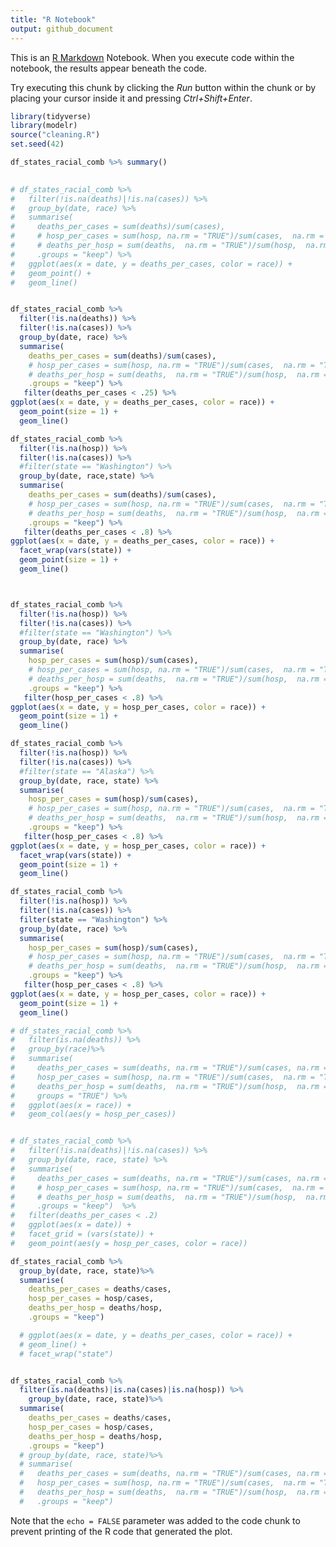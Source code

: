```yaml
---
title: "R Notebook"
output: github_document
---
```


This is an [R Markdown](http://rmarkdown.rstudio.com) Notebook. When you execute code within the notebook, the results appear beneath the code. 

Try executing this chunk by clicking the *Run* button within the chunk or by placing your cursor inside it and pressing *Ctrl+Shift+Enter*. 

```r
library(tidyverse)
library(modelr)
source("cleaning.R")
set.seed(42)
```
 
```r
df_states_racial_comb %>% summary()
  

```

```r
# df_states_racial_comb %>%
#   filter(!is.na(deaths)|!is.na(cases)) %>% 
#   group_by(date, race) %>% 
#   summarise(
#     deaths_per_cases = sum(deaths)/sum(cases),
#     # hosp_per_cases = sum(hosp, na.rm = "TRUE")/sum(cases,  na.rm = "TRUE"),
#     # deaths_per_hosp = sum(deaths,  na.rm = "TRUE")/sum(hosp,  na.rm = "TRUE"), 
#     .groups = "keep") %>% 
#   ggplot(aes(x = date, y = deaths_per_cases, color = race)) +
#   geom_point() +
#   geom_line()


df_states_racial_comb %>%
  filter(!is.na(deaths)) %>% 
  filter(!is.na(cases)) %>% 
  group_by(date, race) %>% 
  summarise(
    deaths_per_cases = sum(deaths)/sum(cases),
    # hosp_per_cases = sum(hosp, na.rm = "TRUE")/sum(cases,  na.rm = "TRUE"),
    # deaths_per_hosp = sum(deaths,  na.rm = "TRUE")/sum(hosp,  na.rm = "TRUE"), 
    .groups = "keep") %>% 
   filter(deaths_per_cases < .25) %>% 
ggplot(aes(x = date, y = deaths_per_cases, color = race)) +
  geom_point(size = 1) +
  geom_line()

df_states_racial_comb %>%
  filter(!is.na(hosp)) %>% 
  filter(!is.na(cases)) %>% 
  #filter(state == "Washington") %>% 
  group_by(date, race,state) %>% 
  summarise(
    deaths_per_cases = sum(deaths)/sum(cases),
    # hosp_per_cases = sum(hosp, na.rm = "TRUE")/sum(cases,  na.rm = "TRUE"),
    # deaths_per_hosp = sum(deaths,  na.rm = "TRUE")/sum(hosp,  na.rm = "TRUE"), 
    .groups = "keep") %>% 
   filter(deaths_per_cases < .8) %>% 
ggplot(aes(x = date, y = deaths_per_cases, color = race)) +
  facet_wrap(vars(state)) +
  geom_point(size = 1) +
  geom_line()



df_states_racial_comb %>%
  filter(!is.na(hosp)) %>% 
  filter(!is.na(cases)) %>% 
  #filter(state == "Washington") %>% 
  group_by(date, race) %>% 
  summarise(
    hosp_per_cases = sum(hosp)/sum(cases),
    # hosp_per_cases = sum(hosp, na.rm = "TRUE")/sum(cases,  na.rm = "TRUE"),
    # deaths_per_hosp = sum(deaths,  na.rm = "TRUE")/sum(hosp,  na.rm = "TRUE"), 
    .groups = "keep") %>% 
   filter(hosp_per_cases < .8) %>% 
ggplot(aes(x = date, y = hosp_per_cases, color = race)) +
  geom_point(size = 1) +
  geom_line()

df_states_racial_comb %>%
  filter(!is.na(hosp)) %>% 
  filter(!is.na(cases)) %>% 
  #filter(state == "Alaska") %>% 
  group_by(date, race, state) %>% 
  summarise(
    hosp_per_cases = sum(hosp)/sum(cases),
    # hosp_per_cases = sum(hosp, na.rm = "TRUE")/sum(cases,  na.rm = "TRUE"),
    # deaths_per_hosp = sum(deaths,  na.rm = "TRUE")/sum(hosp,  na.rm = "TRUE"), 
    .groups = "keep") %>% 
   filter(hosp_per_cases < .8) %>% 
ggplot(aes(x = date, y = hosp_per_cases, color = race)) +
  facet_wrap(vars(state)) +
  geom_point(size = 1) +
  geom_line()

df_states_racial_comb %>%
  filter(!is.na(hosp)) %>% 
  filter(!is.na(cases)) %>% 
  filter(state == "Washington") %>% 
  group_by(date, race) %>% 
  summarise(
    hosp_per_cases = sum(hosp)/sum(cases),
    # hosp_per_cases = sum(hosp, na.rm = "TRUE")/sum(cases,  na.rm = "TRUE"),
    # deaths_per_hosp = sum(deaths,  na.rm = "TRUE")/sum(hosp,  na.rm = "TRUE"), 
    .groups = "keep") %>% 
   filter(hosp_per_cases < .8) %>% 
ggplot(aes(x = date, y = hosp_per_cases, color = race)) +
  geom_point(size = 1) +
  geom_line()

# df_states_racial_comb %>%
#   filter(is.na(deaths)) %>% 
#   group_by(race)%>% 
#   summarise(
#     deaths_per_cases = sum(deaths, na.rm = "TRUE")/sum(cases, na.rm = "TRUE"),
#     hosp_per_cases = sum(hosp, na.rm = "TRUE")/sum(cases,  na.rm = "TRUE"),
#     deaths_per_hosp = sum(deaths,  na.rm = "TRUE")/sum(hosp,  na.rm = "TRUE"), 
#     groups = "TRUE") %>% 
#   ggplot(aes(x = race)) +
#   geom_col(aes(y = hosp_per_cases))


# df_states_racial_comb %>%
#   filter(!is.na(deaths)|!is.na(cases)) %>%
#   group_by(date, race, state) %>%
#   summarise(
#     deaths_per_cases = sum(deaths, na.rm = "TRUE")/sum(cases, na.rm = "TRUE"),
#     # hosp_per_cases = sum(hosp, na.rm = "TRUE")/sum(cases,  na.rm = "TRUE"),
#     # deaths_per_hosp = sum(deaths,  na.rm = "TRUE")/sum(hosp,  na.rm = "TRUE"),
#     .groups = "keep")  %>%
#   filter(deaths_per_cases < .2)
#   ggplot(aes(x = date)) +
#   facet_grid = (vars(state)) +
#   geom_point(aes(y = hosp_per_cases, color = race))
```
```r
df_states_racial_comb %>%
  group_by(date, race, state)%>% 
  summarise(
    deaths_per_cases = deaths/cases,
    hosp_per_cases = hosp/cases,
    deaths_per_hosp = deaths/hosp, 
    .groups = "keep") 

  # ggplot(aes(x = date, y = deaths_per_cases, color = race)) +
  # geom_line() +
  # facet_wrap("state")


df_states_racial_comb %>%
  filter(is.na(deaths)|is.na(cases)|is.na(hosp)) %>% 
    group_by(date, race, state)%>% 
  summarise(
    deaths_per_cases = deaths/cases,
    hosp_per_cases = hosp/cases,
    deaths_per_hosp = deaths/hosp, 
    .groups = "keep") 
  # group_by(date, race, state)%>% 
  # summarise(
  #   deaths_per_cases = sum(deaths, na.rm = "TRUE")/sum(cases, na.rm = "TRUE"),
  #   hosp_per_cases = sum(hosp, na.rm = "TRUE")/sum(cases,  na.rm = "TRUE"),
  #   deaths_per_hosp = sum(deaths,  na.rm = "TRUE")/sum(hosp,  na.rm = "TRUE"), 
  #   .groups = "keep")
```






Note that the `echo = FALSE` parameter was added to the code chunk to prevent printing of the R code that generated the plot.
